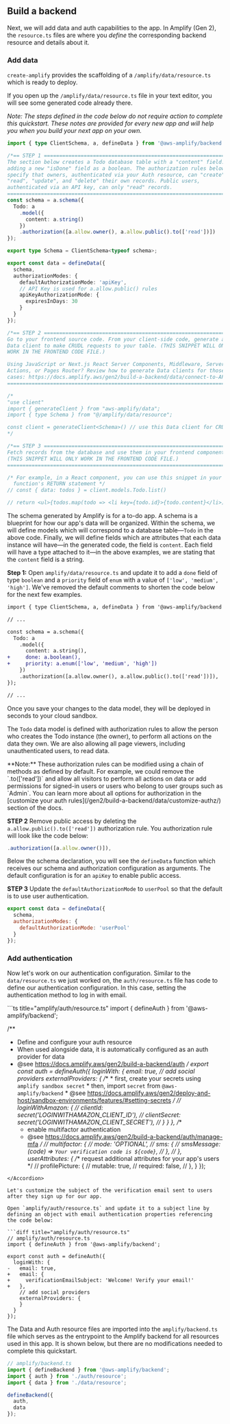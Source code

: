 ## Build a backend

Next, we will add data and auth capabilities to the app.  In Amplify (Gen 2), the `resource.ts` files are where you _define_ the corresponding backend resource and details about it.

### Add data

`create-amplify` provides the scaffolding of a `/amplify/data/resource.ts` which is ready to deploy.

<Accordion title="See the complete /amplify/data/resources.ts">

If you open up the `/amplify/data/resource.ts` file in your text editor, you will see some generated code already there.

_Note: The steps defined in the code below do not require action to complete this quickstart. These notes are provided for every new app and will help you when you build your next app on your own._

```ts showLineNumbers title="amplify/data/resource.ts"
import { type ClientSchema, a, defineData } from '@aws-amplify/backend';

/*== STEP 1 ===============================================================
The section below creates a Todo database table with a "content" field. Try
adding a new "isDone" field as a boolean. The authorization rules below
specify that owners, authenticated via your Auth resource, can "create",
"read", "update", and "delete" their own records. Public users,
authenticated via an API key, can only "read" records.
=========================================================================*/
const schema = a.schema({
  Todo: a
    .model({
      content: a.string()
    })
    .authorization([a.allow.owner(), a.allow.public().to(['read'])])
});

export type Schema = ClientSchema<typeof schema>;

export const data = defineData({
  schema,
  authorizationModes: {
    defaultAuthorizationMode: 'apiKey',
    // API Key is used for a.allow.public() rules
    apiKeyAuthorizationMode: {
      expiresInDays: 30
    }
  }
});

/*== STEP 2 ===============================================================
Go to your frontend source code. From your client-side code, generate a
Data client to make CRUDL requests to your table. (THIS SNIPPET WILL ONLY
WORK IN THE FRONTEND CODE FILE.)

Using JavaScript or Next.js React Server Components, Middleware, Server
Actions, or Pages Router? Review how to generate Data clients for those use
cases: https://docs.amplify.aws/gen2/build-a-backend/data/connect-to-API/
=========================================================================*/

/*
"use client"
import { generateClient } from "aws-amplify/data";
import { type Schema } from "@/amplify/data/resource";

const client = generateClient<Schema>() // use this Data client for CRUDL requests
*/

/*== STEP 3 ===============================================================
Fetch records from the database and use them in your frontend component.
(THIS SNIPPET WILL ONLY WORK IN THE FRONTEND CODE FILE.)
=========================================================================*/

/* For example, in a React component, you can use this snippet in your
  function's RETURN statement */
// const { data: todos } = client.models.Todo.list()

// return <ul>{todos.map(todo => <li key={todo.id}>{todo.content}</li>)}</ul>
```

  The schema generated by Amplify is for a to-do app. A schema is a blueprint
  for how our app's data will be organized. Within the schema, we will define
  models which will correspond to a database table—`Todo` in the above code.
  Finally, we will define fields which are attributes that each data instance
  will have—in the generated code, the field is `content`. Each
  field will have a type attached to it—in the above examples, we are stating
  that the `content` field is a string.
</Accordion>


<b>Step 1:</b> Open `amplify/data/resource.ts` and update it to add a `done` field of type `boolean` and a `priority` field of `enum` with a value of `['low', 'medium', 'high']`. We've removed the default comments to shorten the code below for the next few examples.

```diff title="amplify/data/resource.ts"
import { type ClientSchema, a, defineData } from '@aws-amplify/backend';

// ...

const schema = a.schema({
  Todo: a
    .model({
      content: a.string(),
+     done: a.boolean(),
+     priority: a.enum(['low', 'medium', 'high'])
    })
    .authorization([a.allow.owner(), a.allow.public().to(['read'])]),
});

// ...
```

Once you save your changes to the data model, they will be deployed in seconds to your cloud sandbox.


The `Todo` data model is defined with authorization rules to allow the person who creates the Todo instance (the owner), to perform all actions on the data they own.  We are also allowing all page viewers, including unauthenticated users, to read data.

<Callout>
**Note:** These authorization rules can be modified using a chain of methods as defined by default. For example, we could remove the `.to(['read'])` and allow all visitors to perform all actions on data or add permissions for signed-in users or users who belong to user groups such as `Admin`. You can learn more about all options for authorization in the [customize your auth rules](/gen2/build-a-backend/data/customize-authz/) section of the docs.
</Callout>

<b>STEP 2</b> Remove public access by deleting the `a.allow.public().to(['read'])` authorization rule. You authorization rule will look like the code below:

```js
.authorization([a.allow.owner()]),
```

Below the schema declaration, you will see the `defineData` function which receives our schema and authorization configuration as arguments.  The default configuration is for an `apiKey` to enable public access.

<b>STEP 3</b> Update the `defaultAuthorizationMode` to `userPool` so that the default is to use user authentication.

```js
export const data = defineData({
  schema,
  authorizationModes: {
    defaultAuthorizationMode: 'userPool'
  }
});
```


### Add authentication

Now let's work on our authentication configuration. Similar to the `data/resource.ts` we just worked on, the `auth/resource.ts` file has code to define our authentication configuration. In this case, setting the authentication method to log in with email.

<Accordion title="See the complete /amplify/auth/resources.ts">
```ts title="amplify/auth/resource.ts"
import { defineAuth } from '@aws-amplify/backend';

/**
 * Define and configure your auth resource
 * When used alongside data, it is automatically configured as an auth provider for data
 * @see https://docs.amplify.aws/gen2/build-a-backend/auth
 */
export const auth = defineAuth({
  loginWith: {
    email: true,
    // add social providers
    externalProviders: {
      /**
       * first, create your secrets using `amplify sandbox secret`
       * then, import `secret` from `@aws-amplify/backend`
       * @see https://docs.amplify.aws/gen2/deploy-and-host/sandbox-environments/features/#setting-secrets
       */
      // loginWithAmazon: {
      //   clientId: secret('LOGINWITHAMAZON_CLIENT_ID'),
      //   clientSecret: secret('LOGINWITHAMAZON_CLIENT_SECRET'),
      // }
    }
  },
  /**
   * enable multifactor authentication
   * @see https://docs.amplify.aws/gen2/build-a-backend/auth/manage-mfa
   */
  // multifactor: {
  //   mode: 'OPTIONAL',
  //   sms: {
  //     smsMessage: (code) => `Your verification code is ${code}`,
  //   },
  // },
  userAttributes: {
    /** request additional attributes for your app's users */
    // profilePicture: {
    //   mutable: true,
    //   required: false,
    // },
  }
});
```
</Accordion>

Let's customize the subject of the verification email sent to users after they sign up for our app.

Open `amplify/auth/resource.ts` and update it to a subject line by defining an object with email authentication properties referencing the code below:

```diff title="amplify/auth/resource.ts"
// amplify/auth/resource.ts
import { defineAuth } from '@aws-amplify/backend';

export const auth = defineAuth({
  loginWith: {
-   email: true,
+   email: {
+     verificationEmailSubject: 'Welcome! Verify your email!'
+   },
    // add social providers
    externalProviders: {
    }
  }
});
```


<Callout info>The Data and Auth resource files are imported into the `amplify/backend.ts` file which serves as the entrypoint to the Amplify backend for all resources used in this app. It is shown below, but there are no modifications needed to complete this quickstart.</Callout>

```ts title="amplify/backend.ts"
// amplify/backend.ts
import { defineBackend } from '@aws-amplify/backend';
import { auth } from './auth/resource';
import { data } from './data/resource';

defineBackend({
  auth,
  data
});
```
